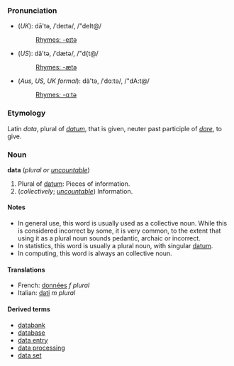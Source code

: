 ===Pronunciation===
*(''UK''): dā'tə, /ˈdeɪtə/, /"deIt@/
*:[[Rhymes:English:-eɪtə|Rhymes: -eɪtə]]
*(''US''): dă'tə, /ˈdætə/, /"d{t@/
*:[[Rhymes:English:-ætə|Rhymes: -ætə]]
*(''Aus, US, UK formal''): dä'tə, /ˈdɑːtə/, /"dA:t@/
*:[[Rhymes:English:-ɑːtə|Rhymes: -ɑːtə]]

===Etymology===
Latin ''data'', plural of ''[[datum#Latin|datum]]'', that is given, neuter past participle of ''[[dare#Latin|dare]]'', to give.

===Noun===
'''data''' (''plural or [[uncountable]]'')

# Plural of [[datum]]: Pieces of information.
# (''collectively''; ''[[uncountable]]'') Information.

====Notes====
*In general use, this word is usually used as a collective noun.  While this is considered incorrect by some, it is very common, to the extent that using it as a plural noun sounds pedantic, archaic or incorrect.
*In statistics, this word is usually a plural noun, with singular [[datum]].
*In computing, this word is always an collective noun.
<!-- there is a strong move to hypercorrect this usage based on misapplied interpretation of the word's Latin origin. Correctors claim it's being misused as a singular noun though they are apparently oblivious to the fact that English has a concept of uncountable nouns. Few people would use the plural '''datas''' and both '''datum''' and '''several data''' sound pedantic, archaic, or wrong to most people.-->

====Translations====
*French: [[données]] ''f plural''
*Italian: [[dati]] ''m plural''

====Derived terms====
*[[databank]]
*[[database]]
*[[data entry]]
*[[data processing]]
*[[data set]]